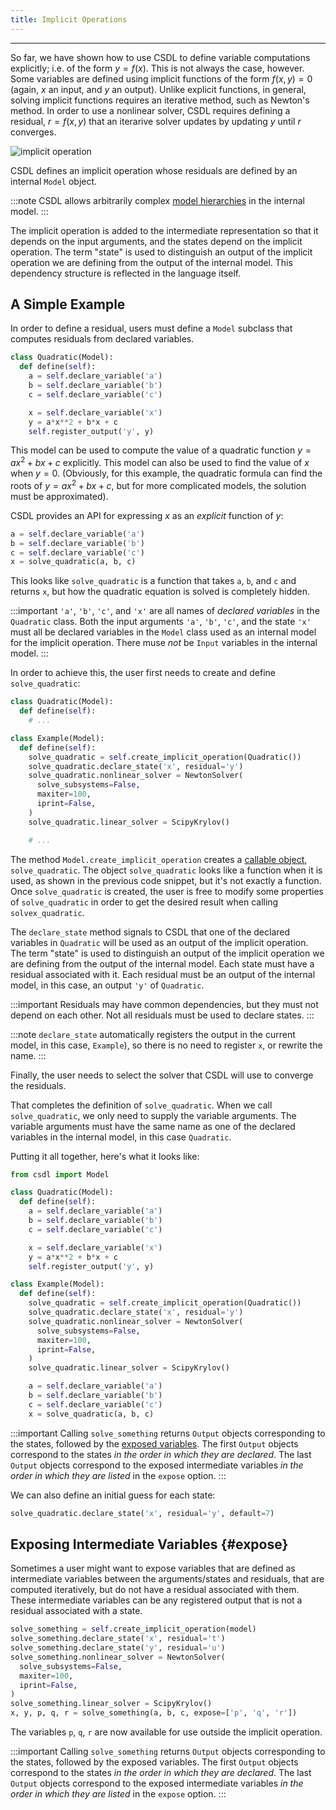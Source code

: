 ```yaml
---
title: Implicit Operations
---
```


------------------------------------------------------------------------

So far, we have shown how to use CSDL to define variable computations
explicitly; i.e. of the form $y = f(x)$.
This is not always the case, however.
Some variables are defined using implicit functions of the form
$f(x, y)=0$ (again, $x$ an input, and $y$ an output).
Unlike explicit functions, in general, solving implicit functions
requires an iterative method, such as Newton's method.
In order to use a nonlinear solver, CSDL requires defining a residual,
$r=f(x, y)$ that an iterarive solver updates by updating $y$ until $r$
converges.

![implicit operation](/img/tutorial/implicit.svg)

CSDL defines an implicit operation whose residuals are defined by an
internal `Model` object.

:::note
CSDL allows arbitrarily complex [model hierarchies](/docs/tutorial/oo)
in the internal model.
:::

The implicit operation is added to the intermediate representation so
that it depends on the input arguments, and the states depend on the
implicit operation.
The term "state" is used to distinguish an output of the implicit
operation we are defining from the output of the internal model.
This dependency structure is reflected in the language itself.

## A Simple Example

In order to define a residual, users must define a `Model` subclass that
computes residuals from declared variables.

```py
class Quadratic(Model):
  def define(self):
    a = self.declare_variable('a')
    b = self.declare_variable('b')
    c = self.declare_variable('c')

    x = self.declare_variable('x')
    y = a*x**2 + b*x + c
    self.register_output('y', y)
```

This model can be used to compute the value of a quadratic function
$y=ax^2+bx+c$ explicitly.
This model can also be used to find the value of $x$
when $y=0$.
(Obviously, for this example, the quadratic formula can find the roots
of $y=ax^2+bx+c$, but for more complicated models, the solution must be
approximated).

CSDL provides an API for expressing $x$ as an _explicit_ function of
$y$:

```py
a = self.declare_variable('a')
b = self.declare_variable('b')
c = self.declare_variable('c')
x = solve_quadratic(a, b, c)
```

This looks like `solve_quadratic` is a function that takes `a`, `b`, and
`c` and returns `x`, but how the quadratic equation is solved is
completely hidden.

:::important
`'a'`, `'b'`, `'c'`, and `'x'` are all names of
_declared variables_ in the `Quadratic` class.
Both the input arguments `'a'`, `'b'`, `'c'`, and the state `'x'` must
all be declared variables in the `Model` class used as an internal model
for the implicit operation.
There muse _not_ be `Input` variables in the internal model.
:::

In order to achieve this, the user first needs to create and define
`solve_quadratic`:

```py
class Quadratic(Model):
  def define(self):
    # ...

class Example(Model):
  def define(self):
    solve_quadratic = self.create_implicit_operation(Quadratic())
    solve_quadratic.declare_state('x', residual='y')
    solve_quadratic.nonlinear_solver = NewtonSolver(
      solve_subsystems=False,
      maxiter=100,
      iprint=False,
    )
    solve_quadratic.linear_solver = ScipyKrylov()

    # ...
```

The method `Model.create_implicit_operation` creates a
[callable object](https://docs.python.org/3/reference/datamodel.html#object.__call__),
`solve_quadratic`.
The object `solve_quadratic` looks like a function when it is used, as
shown in the previous code snippet, but it's not exactly a function.
Once `solve_quadratic` is created, the user is free to modify some
properties of `solve_quadratic` in order to get the desired result when
calling `solvex_quadratic`.

The `declare_state` method signals to CSDL that one of the declared
variables in `Quadratic` will be used as an output of the implicit
operation.
The term "state" is used to distinguish an output of the implicit
operation we are defining from the output of the internal model.
Each state must have a residual associated with it.
Each residual must be an output of the internal model, in this case,
an output `'y'` of `Quadratic`.

:::important
Residuals may have common dependencies, but they must not depend on each
other.
Not all residuals must be used to declare states.
:::

:::note
`declare_state` automatically registers the output in the current
model, in this case, `Example`), so there is no need to register `x`,
or rewrite the name.
:::

Finally, the user needs to select the solver that CSDL will use to
converge the residuals.

That completes the definition of `solve_quadratic`.
When we call `solve_quadratic`, we only need to supply the variable
arguments.
The variable arguments must have the same name as one of the declared
variables in the internal model, in this case `Quadratic`.

Putting it all together, here's what it looks like:

```py
from csdl import Model

class Quadratic(Model):
  def define(self):
    a = self.declare_variable('a')
    b = self.declare_variable('b')
    c = self.declare_variable('c')

    x = self.declare_variable('x')
    y = a*x**2 + b*x + c
    self.register_output('y', y)

class Example(Model):
  def define(self):
    solve_quadratic = self.create_implicit_operation(Quadratic())
    solve_quadratic.declare_state('x', residual='y')
    solve_quadratic.nonlinear_solver = NewtonSolver(
      solve_subsystems=False,
      maxiter=100,
      iprint=False,
    )
    solve_quadratic.linear_solver = ScipyKrylov()

    a = self.declare_variable('a')
    b = self.declare_variable('b')
    c = self.declare_variable('c')
    x = solve_quadratic(a, b, c)
```

:::important
Calling `solve_something` returns `Output` objects corresponding to the
states, followed by the [exposed variables](#expose).
The first `Output` objects correspond to the states
_in the order in which they are declared_.
The last `Output` objects correspond to the exposed intermediate
variables
_in the order in which they are listed_ in the `expose` option.
:::

We can also define an initial guess for each state:

```py
solve_quadratic.declare_state('x', residual='y', default=7)
```

## Exposing Intermediate Variables {#expose}

Sometimes a user might want to expose variables that are defined as
intermediate variables between the arguments/states and residuals, that
are computed iteratively, but do not have a residual associated with
them.
These intermediate variables can be any registered output that is not
a residual associated with a state.

```py
solve_something = self.create_implicit_operation(model)
solve_something.declare_state('x', residual='t')
solve_something.declare_state('y', residual='u')
solve_something.nonlinear_solver = NewtonSolver(
  solve_subsystems=False,
  maxiter=100,
  iprint=False,
)
solve_something.linear_solver = ScipyKrylov()
x, y, p, q, r = solve_something(a, b, c, expose=['p', 'q', 'r'])
```

The variables `p`, `q`, `r` are now available for use outside the
implicit operation.

:::important
Calling `solve_something` returns `Output` objects corresponding to the
states, followed by the exposed variables.
The first `Output` objects correspond to the states
_in the order in which they are declared_.
The last `Output` objects correspond to the exposed intermediate
variables
_in the order in which they are listed_ in the `expose` option.
:::
